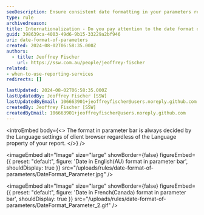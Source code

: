 ```yaml
---
seoDescription: Ensure consistent date formatting in your parameters regardless of browser settings for seamless internationalization.
type: rule
archivedreason:
title: Internationalization - Do you pay attention to the date format of your parameters?
guid: 398639ca-4003-49d6-9b15-33229a2bf946
uri: date-format-of-parameters
created: 2024-08-02T06:58:35.000Z
authors:
  - title: Jeoffrey Fischer
    url: https://ssw.com.au/people/jeoffrey-fischer
related:
- when-to-use-reporting-services
redirects: []

lastUpdated: 2024-08-02T06:58:35.000Z
lastUpdatedBy: Jeoffrey Fischer [SSW]
lastUpdatedByEmail: 106663901+jeoffreyfischer@users.noreply.github.com
createdBy: Jeoffrey Fischer [SSW]
createdByEmail: 106663901+jeoffreyfischer@users.noreply.github.com
---
```


<introEmbed
  body={<>
The format in parameter bar is always decided by the Language settings of client browser regardless of the Language property of your report.
  </>}
/>

<imageEmbed
  alt="Image"
  size="large"
  showBorder={false}
  figureEmbed={{
    preset: "default",
    figure: 'Date in English(AU) format in parameter bar',
    shouldDisplay: true
  }}
  src="/uploads/rules/date-format-of-parameters/DateFormat_Parameter.jpg"
/>


<imageEmbed
  alt="Image"
  size="large"
  showBorder={false}
  figureEmbed={{
    preset: "default",
    figure: 'Date in French(Canada) format in parameter bar',
    shouldDisplay: true
  }}
  src="/uploads/rules/date-format-of-parameters/DateFormat_Parameter_2.gif"
/>
